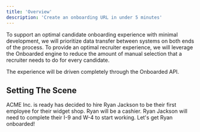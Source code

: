 ```yaml
---
title: 'Overview'
description: 'Create an onboarding URL in under 5 minutes'
---
```


To support an optimal candidate onboarding experience with minimal development, we will prioritize data transfer between systems on both ends of the process. To provide an optimal recruiter experience, we will leverage the Onboarded engine to reduce the amount of manual selection that a recruiter needs to do for every candidate.

The experience will be driven completely through the Onboarded API.

## Setting The Scene 
ACME Inc. is ready has decided to hire Ryan Jackson to be their first employee for their widget shop. Ryan will be a cashier. Ryan Jackson will need to complete their I-9 and W-4 to start working. Let's get Ryan onboarded! 